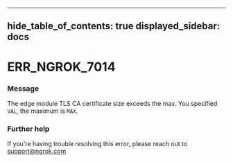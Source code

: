 

---
hide_table_of_contents: true
displayed_sidebar: docs
---


# ERR_NGROK_7014

### Message
The edge module TLS CA certificate size exceeds the max. You specified `VAL`, the maximum is `MAX`.

<ErrorDetails />



### Further help
If you're having trouble resolving this error, please reach out to [support@ngrok.com](mailto:support@ngrok.com?subject=Help%20with%20ERR_NGROK_7014)

